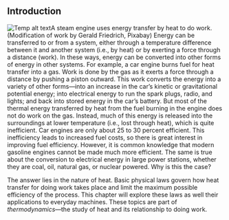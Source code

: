 ## Introduction
![Temp alt text](__MEDIA_URL__CNX_HSPhysics_12_00_Train-d3d5.jpg)<caption>A steam engine uses energy transfer by heat to do work. (Modification of work by Gerald Friedrich, Pixabay)</caption>
Energy can be transferred to or from a system, either through a temperature difference between it and another system (i.e., by heat) or by exerting a force through a distance (work). In these ways, energy can be converted into other forms of energy in other systems. For example, a car engine burns fuel for heat transfer into a gas. Work is done by the gas as it exerts a force through a distance by pushing a piston outward. This work converts the energy into a variety of other forms—into an increase in the car’s kinetic or gravitational potential energy; into electrical energy to run the spark plugs, radio, and lights; and back into stored energy in the car’s battery. But most of the thermal energy transferred by heat from the fuel burning in the engine does not do work on the gas. Instead, much of this energy is released into the surroundings at lower temperature (i.e., lost through heat), which is quite inefficient. Car engines are only about 25 to 30 percent efficient. This inefficiency leads to increased fuel costs, so there is great interest in improving fuel efficiency. However, it is common knowledge that modern gasoline engines cannot be made much more efficient. The same is true about the conversion to electrical energy in large power stations, whether they are coal, oil, natural gas, or nuclear powered. Why is this the case?

The answer lies in the nature of heat. Basic physical laws govern how heat transfer for doing work takes place and limit the maximum possible efficiency of the process. This chapter will explore these laws as well their applications to everyday machines. These topics are part of *thermodynamics*—the study of heat and its relationship to doing work.

